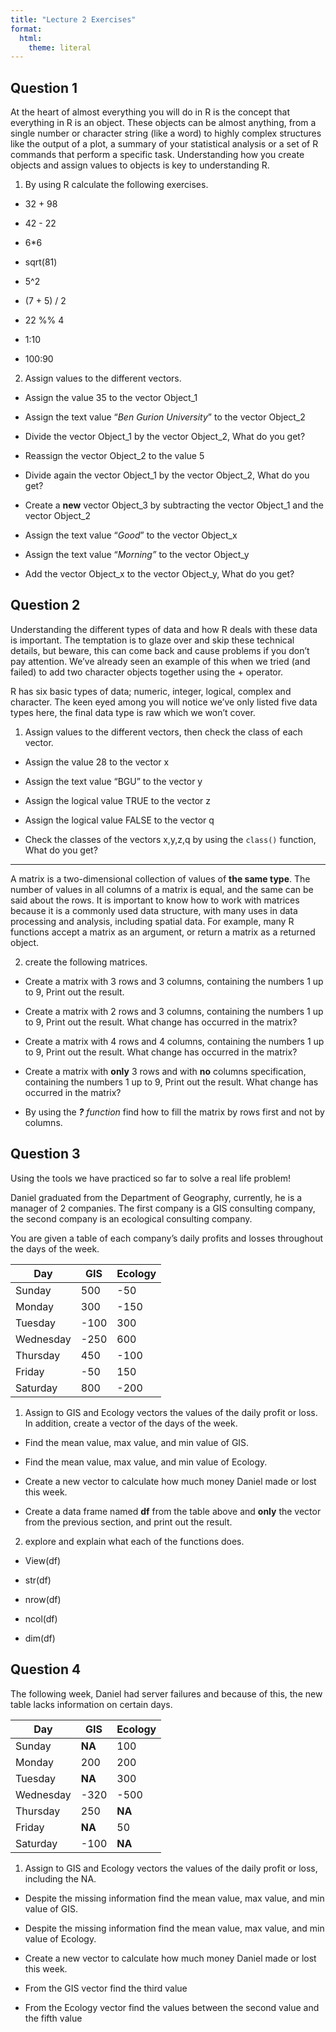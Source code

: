 ```yaml
---
title: "Lecture 2 Exercises"
format:
  html: 
    theme: literal
---
```


## Question 1

At the heart of almost everything you will do in R is the concept that everything in R is an object. These objects can be almost anything, from a single number or character string (like a word) to highly complex structures like the output of a plot, a summary of your statistical analysis or a set of R commands that perform a specific task. Understanding how you create objects and assign values to objects is key to understanding R.

1.  By using R calculate the following exercises.

-   32 + 98

-   42 - 22

-   6*6

-   sqrt(81)

-   5\^2

-   (7 + 5) / 2

-   22 %% 4

-   1:10

-   100:90

2.  Assign values to the different vectors.

-   Assign the value 35 to the vector Object_1

-   Assign the text value "*Ben Gurion University* " to the vector Object_2

-   Divide the vector Object_1 by the vector Object_2, What do you get?

-   Reassign the vector Object_2 to the value 5

-   Divide again the vector Object_1 by the vector Object_2, What do you get?

-   Create a **new** vector Object_3 by subtracting the vector Object_1 and the vector Object_2

-   Assign the text value "*Good* " to the vector Object_x

-   Assign the text value "*Morning"* to the vector Object_y

-   Add the vector Object_x to the vector Object_y, What do you get?

## Question 2

Understanding the different types of data and how R deals with these data is important. The temptation is to glaze over and skip these technical details, but beware, this can come back and cause problems if you don't pay attention. We've already seen an example of this when we tried (and failed) to add two character objects together using the + operator.

R has six basic types of data; numeric, integer, logical, complex and character. The keen eyed among you will notice we've only listed five data types here, the final data type is raw which we won't cover.

1.  Assign values to the different vectors, then check the class of each vector.

-   Assign the value 28 to the vector x

-   Assign the text value "BGU" to the vector y

-   Assign the logical value TRUE to the vector z

-   Assign the logical value FALSE to the vector q

-   Check the classes of the vectors x,y,z,q by using the `class()` function, What do you get?

------------------------------------------------------------------------

A matrix is a two-dimensional collection of values of **the same type**. The number of values in all columns of a matrix is equal, and the same can be said about the rows. It is important to know how to work with matrices because it is a commonly used data structure, with many uses in data processing and analysis, including spatial data. For example, many R functions accept a matrix as an argument, or return a matrix as a returned object.

2.  create the following matrices.

-   Create a matrix with 3 rows and 3 columns, containing the numbers 1 up to 9, Print out the result.

-   Create a matrix with 2 rows and 3 columns, containing the numbers 1 up to 9, Print out the result. What change has occurred in the matrix?

-   Create a matrix with 4 rows and 4 columns, containing the numbers 1 up to 9, Print out the result. What change has occurred in the matrix?

-   Create a matrix with **only** 3 rows and with **no** columns specification, containing the numbers 1 up to 9, Print out the result. What change has occurred in the matrix?

-   By using the ***?** function* find how to fill the matrix by rows first and not by columns.

## Question 3

Using the tools we have practiced so far to solve a real life problem!

Daniel graduated from the Department of Geography, currently, he is a manager of 2 companies. The first company is a GIS consulting company, the second company is an ecological consulting company.

You are given a table of each company's daily profits and losses throughout the days of the week.

| Day       | GIS  | Ecology |
|-----------|------|---------|
| Sunday    | 500  | -50     |
| Monday    | 300  | -150    |
| Tuesday   | -100 | 300     |
| Wednesday | -250 | 600     |
| Thursday  | 450  | -100    |
| Friday    | -50  | 150     |
| Saturday  | 800  | -200    |

1.  Assign to GIS and Ecology vectors the values of the daily profit or loss. In addition, create a vector of the days of the week.

-   Find the mean value, max value, and min value of GIS.

-   Find the mean value, max value, and min value of Ecology.

-   Create a new vector to calculate how much money Daniel made or lost this week.

-   Create a data frame named **df** from the table above and **only** the vector from the previous section, and print out the result.

2.  explore and explain what each of the functions does.

-   View(df)

-   str(df)

-   nrow(df)

-   ncol(df)

-   dim(df)

## Question 4

The following week, Daniel had server failures and because of this, the new table lacks information on certain days.

| Day       | GIS    | Ecology |
|-----------|--------|---------|
| Sunday    | **NA** | 100     |
| Monday    | 200    | 200     |
| Tuesday   | **NA** | 300     |
| Wednesday | -320   | -500    |
| Thursday  | 250    | **NA**  |
| Friday    | **NA** | 50      |
| Saturday  | -100   | **NA**  |

1.  Assign to GIS and Ecology vectors the values of the daily profit or loss, including the NA.

-   Despite the missing information find the mean value, max value, and min value of GIS.

-   Despite the missing information find the mean value, max value, and min value of Ecology.

-   Create a new vector to calculate how much money Daniel made or lost this week.

-   From the GIS vector find the third value

-   From the Ecology vector find the values between the second value and the fifth value
